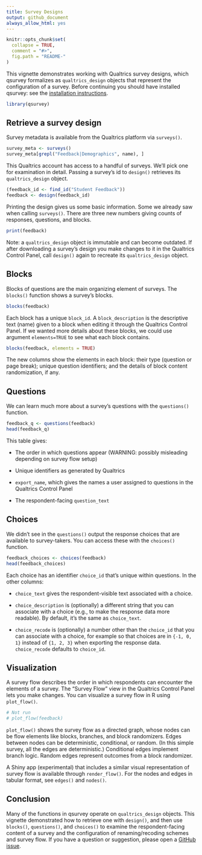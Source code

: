 ```yaml
---
title: Survey Designs
output: github_document
always_allow_html: yes
---
```


```r
knitr::opts_chunk$set(
  collapse = TRUE,
  comment = "#>",
  fig.path = "README-"
)
```

This vignette demonstrates working with Qualtrics survey designs, which qsurvey
formalizes as `qualtrics_design` objects that represent the configuration of a
survey. Before continuing you should have installed qsurvey: see the
[installation instructions](https://jdunham.io/qsurvey/).

```r
library(qsurvey)
```

## Retrieve a survey design

Survey metadata is available from the Qualtrics platform via `surveys()`.

```r
survey_meta <- surveys()
survey_meta[grepl("Feedback|Demographics", name), ]
```

This Qualtrics account has access to a handful of surveys. We'll pick one for
examination in detail. Passing a survey's id to `design()` retrieves its
`qualtrics_design` object.

```r
(feedback_id <- find_id("Student Feedback"))
feedback <- design(feedback_id)
```

Printing the design gives us some basic information. Some we already saw when
calling `surveys()`. There are three new numbers giving counts of responses,
questions, and blocks.

```r
print(feedback)
```

Note: a `qualtrics_design` object is immutable and can become outdated. If after
downloading a survey's design you make changes to it in the Qualtrics Control
Panel, call `design()` again to recreate its `qualtrics_design` object.


## Blocks

Blocks of questions are the main organizing element of surveys. The `blocks()`
function shows a survey's blocks. 

```r
blocks(feedback)
```

Each block has a unique `block_id`. A `block_description` is the descriptive
text (name) given to a block when editing it through the Qualtrics Control
Panel. If we wanted more details about these blocks, we could use argument
`elements=TRUE` to see what each block contains.

```r
blocks(feedback, elements = TRUE)
```

The new columns show the elements in each block: their type (question or page
break); unique question identifiers; and the details of block content
randomization, if any.


## Questions

We can learn much more about a survey's questions with the `questions()`
function.

```r
feedback_q <- questions(feedback)
head(feedback_q)
```

This table gives:

* The order in which questions appear (WARNING: possibly misleading depending on
  survey flow setup)

* Unique identifiers as generated by Qualtrics

* `export_name`, which gives the names a user assigned to questions in the
  Qualtrics Control Panel

* The respondent-facing `question_text` 


## Choices

We didn't see in the `questions()` output the response choices that are
available to survey-takers. You can access these with the `choices()` function.

```r
feedback_choices <- choices(feedback)
head(feedback_choices)
```

Each choice has an identifier `choice_id` that's unique within questions. In the
other columns:

* `choice_text` gives the respondent-visible text associated with a choice.

* `choice_description` is (optionally) a different string that you can associate
  with a choice (e.g., to make the response data more readable). By default,
  it's the same as `choice_text`.

* `choice_recode` is (optionally) a number other than the `choice_id` that you
  can associate with a choice, for example so that choices are in `{-1, 0, 1}`
  instead of `{1, 2, 3}` when exporting the response data. `choice_recode`
  defaults to `choice_id`.


## Visualization

A survey flow describes the order in which respondents can encounter the
elements of a survey. The "Survey Flow" view in the Qualtrics Control Panel lets
you make changes. You can visualize a survey flow in R using `plot_flow()`.
 
```r
# Not run
# plot_flow(feedback)
```

`plot_flow()` shows the survey flow as a directed graph, whose nodes can be flow
elements like blocks, branches, and block randomizers. Edges between nodes can
be deterministic, conditional, or random. (In this simple survey, all the edges
are deterministic.) Conditional edges implement branch logic. Random edges
represent outcomes from a block randomizer.

A Shiny app (experimental) that includes a similar visual representation of
survey flow is available through `render_flow()`. For the nodes and edges in
tabular format, see `edges()` and `nodes()`.


## Conclusion

Many of the functions in qsurvey operate on `qualtrics_design` objects. This
vignette demonstrated how to retrieve one with `design()`, and then use
`blocks()`, `questions()`, and `choices()` to examine the respondent-facing
content of a survey and the configuration of renaming/recoding schemes and
survey flow. If you have a question or suggestion, please open a [GitHub
issue](https://github.com/jamesdunham/qsurvey/issues).
